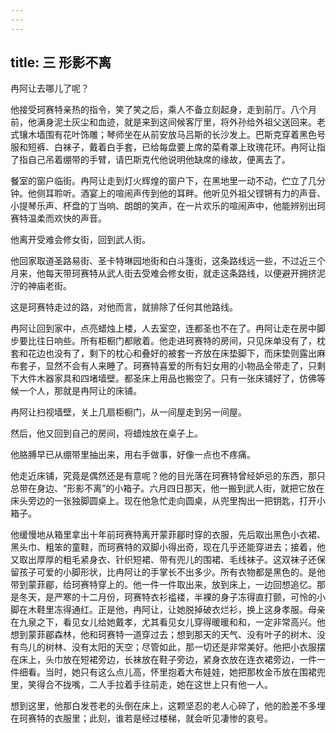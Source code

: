 ```yaml
---
---
---
```

title: 三 形影不离
---





冉阿让去哪儿了呢？

他接受珂赛特亲热的指令，笑了笑之后，乘人不备立刻起身，走到前厅。八个月前，他满身泥土灰尘和血迹，就是来到这间候客厅里，将外孙给外祖父送回来。老式镶木墙围有花叶饰雕；琴师坐在从前安放马吕斯的长沙发上。巴斯克穿着黑色号服和短裤、白袜子，戴着白手套，已给每盘要上席的菜肴罩上玫瑰花环。冉阿让指了指自己吊着绷带的手臂，请巴斯克代他说明他缺席的缘故，便离去了。

餐室的窗户临街。冉阿让走到灯火辉煌的窗户下，在黑地里一动不动，伫立了几分钟。他侧耳聆听。酒宴上的喧闹声传到他的耳畔。他听见外祖父铿锵有力的声音、小提琴乐声、杯盘的丁当响、朗朗的笑声，在一片欢乐的喧闹声中，他能辨别出珂赛特温柔而欢快的声音。

他离开受难会修女街，回到武人街。

他回家取道圣路易街、圣卡特琳园地街和白斗篷街，这条路线远一些，不过近三个月来，他每天带珂赛特从武人街去受难会修女街，就走这条路线，以便避开拥挤泥泞的神庙老街。

这是珂赛特走过的路，对他而言，就排除了任何其他路线。

冉阿让回到家中，点亮蜡烛上楼，人去室空，连都圣也不在了。冉阿让走在房中脚步要比往日响些。所有柜橱门都敞着。他走进珂赛特的房间，只见床单没有了，枕套和花边也没有了，剩下的枕心和叠好的被套一齐放在床垫脚下，而床垫则露出麻布套子，显然不会有人来睡了。珂赛特喜爱的所有妇女用的小物品全带走了，只剩下大件木器家具和四堵墙壁。都圣床上用品也搬空了。只有一张床铺好了，仿佛等候一个人，那就是冉阿让的床铺。

冉阿让扫视墙壁，关上几扇柜橱门，从一间屋走到另一间屋。

然后，他又回到自己的房间，将蜡烛放在桌子上。

他胳膊早已从绷带里抽出来，用右手做事，好像一点也不疼痛。

他走近床铺，究竟是偶然还是有意呢？他的目光落在珂赛特曾经妒忌的东西，那只总带在身边、“形影不离”的小箱子。六月四日那天，他一搬到武人街，就把它放在床头旁边的一张独脚圆桌上。现在他急忙走向圆桌，从兜里掏出一把钥匙，打开小箱子。

他缓慢地从箱里拿出十年前珂赛特离开蒙菲郿时穿的衣服，先后取出黑色小衣裙、黑头巾、粗笨的童鞋，而珂赛特的双脚小得出奇，现在几乎还能穿进去；接着，他又取出厚厚的粗毛紧身衣、针织短裙、带有兜儿的围裙、毛线袜子。这双袜子还保留孩子可爱的小脚形状，比冉阿让的手掌长不出多少。所有衣物都是黑色的。是他带到蒙菲郿，给珂赛特穿上的。他一件一件取出来，放到床上，一边回想追忆。那是冬天，是严寒的十二月份，珂赛特衣衫褴褛，半裸的身子冻得直打颤，可怜的小脚在木鞋里冻得通红。正是他，冉阿让，让她脱掉破衣烂衫，换上这身孝服。母亲在九泉之下，看见女儿给她戴孝，尤其看见女儿穿得暖暖和和，一定非常高兴。他想到蒙菲郿森林，他和珂赛特一道穿过去；想到那天的天气、没有叶子的树木、没有鸟儿的树林、没有太阳的天空；尽管如此，那一切还是非常美好。他把小衣服摆在床上，头巾放在短裙旁边，长袜放在鞋子旁边，紧身衣放在连衣裙旁边，一件一件细看。当时，她只有这么点儿高，怀里抱着大布娃娃，她把那枚金币放在围裙兜里，笑得合不拢嘴，二人手拉着手往前走，她在这世上只有他一人。

想到这里，他那白发苍老的头倒在床上，这颗坚忍的老人心碎了，他的脸差不多埋在珂赛特的衣服里；此刻，谁若是经过楼梯，就会听见凄惨的哀号。